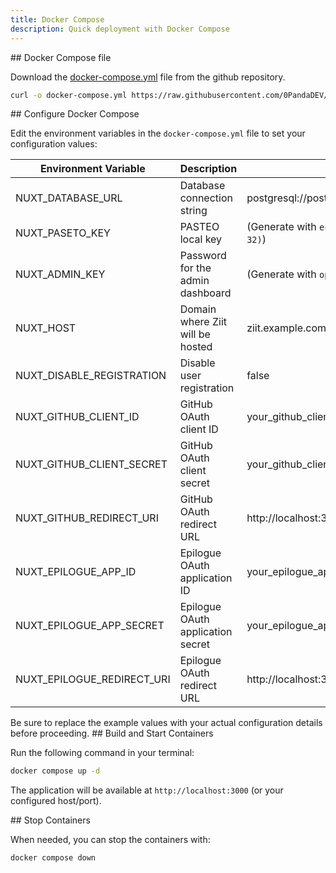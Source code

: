 ```yaml
---
title: Docker Compose
description: Quick deployment with Docker Compose
---
```



<Steps>
<Step>
## Docker Compose file

Download the [docker-compose.yml](https://github.com/0PandaDEV/Ziit/blob/main/docker-compose.yml) file from the github repository.

```bash title="Download using CLI"
curl -o docker-compose.yml https://raw.githubusercontent.com/0PandaDEV/Ziit/refs/heads/main/docker-compose.yml
```

</Step>
<Step>
## Configure Docker Compose

Edit the environment variables in the `docker-compose.yml` file to set your configuration values:

| Environment Variable           | Description                              | Example                                                               |
| ------------------------------ | ---------------------------------------- | --------------------------------------------------------------------- |
| NUXT_DATABASE_URL              | Database connection string               | postgresql://postgres:CHANGEME@postgres:5432/ziit                    |
| NUXT_PASETO_KEY                | PASTEO local key                         | (Generate with `echo k4.local.$(openssl rand -base64 32)`)           |
| NUXT_ADMIN_KEY                 | Password for the admin dashboard         | (Generate with `openssl rand -base64 64`)                            |
| NUXT_HOST                      | Domain where Ziit will be hosted        | ziit.example.com                                                      |
| NUXT_DISABLE_REGISTRATION      | Disable user registration                | false                                                                 |
| NUXT_GITHUB_CLIENT_ID          | GitHub OAuth client ID                   | your_github_client_id                                                 |
| NUXT_GITHUB_CLIENT_SECRET      | GitHub OAuth client secret              | your_github_client_secret                                             |
| NUXT_GITHUB_REDIRECT_URI       | GitHub OAuth redirect URL               | http://localhost:3000/api/auth/github/callback                       |
| NUXT_EPILOGUE_APP_ID           | Epilogue OAuth application ID           | your_epilogue_app_id                                                  |
| NUXT_EPILOGUE_APP_SECRET       | Epilogue OAuth application secret       | your_epilogue_app_secret                                              |
| NUXT_EPILOGUE_REDIRECT_URI     | Epilogue OAuth redirect URL             | http://localhost:3000/api/auth/epilogue/callback                     |

<Callout type="warn">
  Be sure to replace the example values with your actual configuration details before proceeding.
</Callout>
</Step>
<Step>
## Build and Start Containers

Run the following command in your terminal:

```bash title="Start Docker Compose"
docker compose up -d
```

The application will be available at `http://localhost:3000` (or your configured host/port).

</Step>
<Step>
## Stop Containers

When needed, you can stop the containers with:

```bash title="Stop Docker Compose"
docker compose down
```

</Step>
</Steps>
